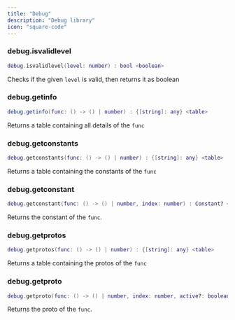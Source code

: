 ```yaml
---
title: "Debug"
description: "Debug library"
icon: "square-code"
---
```


### debug.isvalidlevel

```lua
debug.isvalidlevel(level: number) : bool <boolean>
```

Checks if the given `level` is valid, then returns it as boolean

### debug.getinfo

```lua
debug.getinfo(func: () -> () | number) : {[string]: any} <table>
```

Returns a table containing all details of the `func`

### debug.getconstants

```lua
debug.getconstants(func: () -> () | number) : {[string]: any} <table>
```

Returns a table containing the constants of the `func`

### debug.getconstant

```lua
debug.getconstant(func: () -> () | number, index: number) : Constant? <string>
```

Returns the constant of the `func`.

### debug.getprotos

```lua
debug.getprotos(func: () -> () | number) : {[string]: any} <table>
```

Returns a table containing the protos of the `func`

### debug.getproto

```lua
debug.getproto(func: () -> () | number, index: number, active?: boolean) : Proto? | {Proto?} <Object>
```

Returns the proto of the `func`.